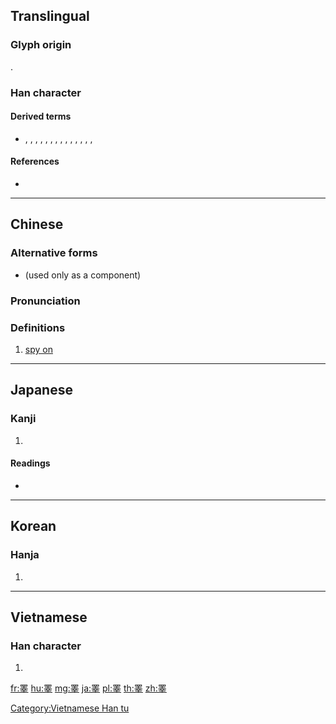 {{character info/new}}
{{also|睾}}
==Translingual==

===Glyph origin===
{{Han etym}}
{{Han compound|目|幸|t1=eye|ls=ic}}.

===Han character===
{{Han char|rn=109|rad=目|as=08|sn=13|four=26401|canj=WLGTJ|ids=⿱罒幸}}

====Derived terms====
* {{l|mul|襗}}, {{l|mul|𥼶}}, {{l|mul|圛}}, {{l|mul|殬}}, {{l|mul|斁}}, {{l|mul|𢍰}}, {{l|mul|譯}}, {{l|mul|澤}}, {{l|mul|懌}}, {{l|mul|擇}}, {{l|mul|嶧}}, {{l|mul|繹}}, {{l|mul|驛}}, {{l|mul|鐸}}, {{l|mul|釋}}

====References====
* {{Han ref|kx=0811.100|dkj=23466|dj=1226.090|hdz=42918.060|uh=776A|ud=30570|bh=B841|bd=47169}}

----

==Chinese==
{{zh-forms}}

===Alternative forms===
* {{zh-l|𠬤}} (used only as a component)

===Pronunciation===
{{zh-pron
|m=yì,zé,dù,gāo
|c=jik6
|mn=e̍k
|mc=y
|oc=y
|cat=v
}}

===Definitions===
{{zh-hanzi}}

# [[spy on]]

----

==Japanese==

===Kanji===
{{ja-kanji|grade=|rs=目08}}

# {{defn|lang=ja|sort=目08}}

====Readings====
* {{ja-readings|on=[[えき]] (eki), [[やく]] (yaku), [[じょう]] (jō), [[にょう]] (nyō)|kun=[[うかがいめる]] (ukagaimeru)|nanori=}}

----

==Korean==

===Hanja===
{{ko-hanja|hangeul=고|eumhun=|rv=go|mr=ko|y=ko}}

# {{defn|lang=ko|sort=目08}}

----

==Vietnamese==

===Han character===
{{vi-readings|rs=目08| hanviet = cao}}

# {{defn|lang=vi|sort=目08}}

[[Category:Vietnamese Han tu]]

[[fr:睪]]
[[hu:睪]]
[[mg:睪]]
[[ja:睪]]
[[pl:睪]]
[[th:睪]]
[[zh:睪]]